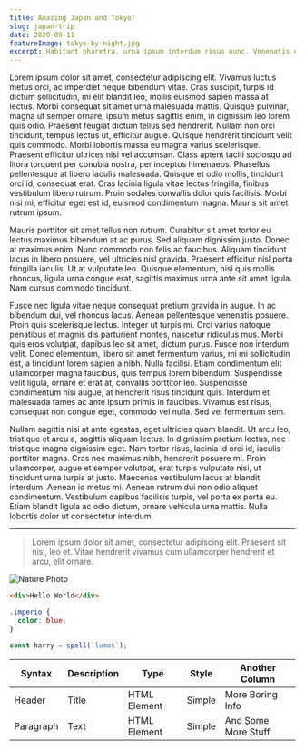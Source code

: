 ```yaml
---
title: Amazing Japan and Tokyo!
slug: japan-trip
date: 2020-09-11
featureImage: tokyo-by-night.jpg
excerpt: Habitant pharetra, urna ipsum interdum risus nunc. Venenatis orci, sagittis, elementum urna.Habitant pharetra, urna ipsum interdum risus nunc. Venenatis orci, sagittis, elementum urna.
---
```


Lorem ipsum dolor sit amet, consectetur adipiscing elit. Vivamus luctus metus orci, ac imperdiet neque bibendum vitae. Cras suscipit, turpis id dictum sollicitudin, mi elit blandit leo, mollis euismod sapien massa at lectus. Morbi consequat sit amet urna malesuada mattis. Quisque pulvinar, magna ut semper ornare, ipsum metus sagittis enim, in dignissim leo lorem quis odio. Praesent feugiat dictum tellus sed hendrerit. Nullam non orci tincidunt, tempus lectus ut, efficitur augue. Quisque hendrerit tincidunt velit quis commodo. Morbi lobortis massa eu magna varius scelerisque. Praesent efficitur ultrices nisi vel accumsan. Class aptent taciti sociosqu ad litora torquent per conubia nostra, per inceptos himenaeos. Phasellus pellentesque at libero iaculis malesuada. Quisque et odio mollis, tincidunt orci id, consequat erat. Cras lacinia ligula vitae lectus fringilla, finibus vestibulum libero rutrum. Proin sodales convallis dolor quis facilisis. Morbi nisi mi, efficitur eget est id, euismod condimentum magna. Mauris sit amet rutrum ipsum.

Mauris porttitor sit amet tellus non rutrum. Curabitur sit amet tortor eu lectus maximus bibendum at ac purus. Sed aliquam dignissim justo. Donec at maximus enim. Nunc commodo non felis ac faucibus. Aliquam tincidunt lacus in libero posuere, vel ultricies nisl gravida. Praesent efficitur nisl porta fringilla iaculis. Ut at vulputate leo. Quisque elementum, nisi quis mollis rhoncus, ligula urna congue erat, sagittis maximus urna ante sit amet ligula. Nam cursus commodo tincidunt.

Fusce nec ligula vitae neque consequat pretium gravida in augue. In ac bibendum dui, vel rhoncus lacus. Aenean pellentesque venenatis posuere. Proin quis scelerisque lectus. Integer ut turpis mi. Orci varius natoque penatibus et magnis dis parturient montes, nascetur ridiculus mus. Morbi quis eros volutpat, dapibus leo sit amet, dictum purus. Fusce non interdum velit. Donec elementum, libero sit amet fermentum varius, mi mi sollicitudin est, a tincidunt lorem sapien a nibh. Nulla facilisi. Etiam condimentum elit ullamcorper magna faucibus, quis tempus lorem bibendum. Suspendisse velit ligula, ornare et erat at, convallis porttitor leo. Suspendisse condimentum nisi augue, at hendrerit risus tincidunt quis. Interdum et malesuada fames ac ante ipsum primis in faucibus. Vivamus est risus, consequat non congue eget, commodo vel nulla. Sed vel fermentum sem.

Nullam sagittis nisi at ante egestas, eget ultricies quam blandit. Ut arcu leo, tristique et arcu a, sagittis aliquam lectus. In dignissim pretium lectus, nec tristique magna dignissim eget. Nam tortor risus, lacinia id orci id, iaculis porttitor magna. Cras nec maximus nibh, hendrerit posuere mi. Proin ullamcorper, augue et semper volutpat, erat turpis vulputate nisi, ut tincidunt urna turpis at justo. Maecenas vestibulum lacus at blandit interdum. Aenean id metus mi. Aenean rutrum dui non odio aliquet condimentum. Vestibulum dapibus facilisis turpis, vel porta ex porta eu. Etiam blandit ligula ac odio dictum, ornare vehicula urna mattis. Nulla lobortis dolor ut consectetur interdum.

---

> Lorem ipsum dolor sit amet, consectetur adipiscing elit. Praesent sit nisl, leo et. Vitae hendrerit vivamus cum ullamcorper hendrerit et arcu, elit ornare.

![Nature Photo](tokyo-by-night.jpg)

```html
<div>Hello World</div>
```

```css
.imperio {
  color: blue;
}
```

```js
const harry = spell(`lumos`);
```

| Syntax    | Description | Type         | Style  | Another Column      |
| --------- | ----------- | ------------ | ------ | ------------------- |
| Header    | Title       | HTML Element | Simple | More Boring Info    |
| Paragraph | Text        | HTML Element | Simple | And Some More Stuff |
